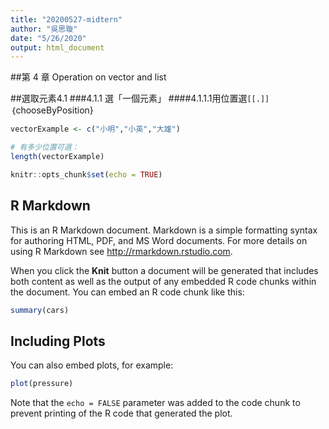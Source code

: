 ```yaml
---
title: "20200527-midtern"
author: "吳思璇"
date: "5/26/2020"
output: html_document
---
```

##第 4 章 Operation on vector and list

##選取元素4.1
###4.1.1 選「一個元素」
####4.1.1.1用位置選`[[.]]`｛chooseByPosition}
```r
vectorExample <- c("小明","小英","大雄")

# 有多少位置可選：
length(vectorExample)
```

```r
knitr::opts_chunk$set(echo = TRUE)
```

## R Markdown

This is an R Markdown document. Markdown is a simple formatting syntax for authoring HTML, PDF, and MS Word documents. For more details on using R Markdown see <http://rmarkdown.rstudio.com>.

When you click the **Knit** button a document will be generated that includes both content as well as the output of any embedded R code chunks within the document. You can embed an R code chunk like this:

```r
summary(cars)
```

## Including Plots

You can also embed plots, for example:

```r
plot(pressure)
```

Note that the `echo = FALSE` parameter was added to the code chunk to prevent printing of the R code that generated the plot.
